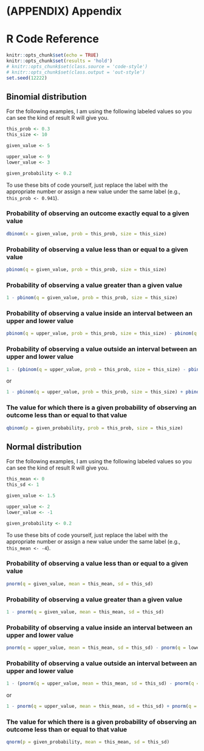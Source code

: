 # (APPENDIX) Appendix {-}

# R Code Reference {#coderef}

```r
knitr::opts_chunk$set(echo = TRUE)
knitr::opts_chunk$set(results = 'hold')
# knitr::opts_chunk$set(class.source = 'code-style')
# knitr::opts_chunk$set(class.output = 'out-style')
set.seed(12222)
```

## Binomial distribution

For the following examples, I am using the following labeled values so you can see the kind of result R will give you.

```r
this_prob <- 0.3
this_size <- 10

given_value <- 5

upper_value <- 9
lower_value <- 3

given_probability <- 0.2
```

To use these bits of code yourself, just replace the label with the appropriate number or assign a new value under the same label (e.g., `this_prob <- 0.941`).

### Probability of observing an outcome exactly equal to a given value

```r
dbinom(x = given_value, prob = this_prob, size = this_size)
```

### Probability of observing a value less than or equal to a given value

```r
pbinom(q = given_value, prob = this_prob, size = this_size)
```

### Probability of observing a value greater than a given value

```r
1 - pbinom(q = given_value, prob = this_prob, size = this_size)
```

### Probability of observing a value inside an interval between an upper and lower value

```r
pbinom(q = upper_value, prob = this_prob, size = this_size) - pbinom(q = lower_value, prob = this_prob, size = this_size)
```

### Probability of observing a value outside an interval between an upper and lower value

```r
1 - (pbinom(q = upper_value, prob = this_prob, size = this_size) - pbinom(q = lower_value, prob = this_prob, size = this_size))
```

or

```r
1 - pbinom(q = upper_value, prob = this_prob, size = this_size) + pbinom(q = lower_value, prob = this_prob, size = this_size)
```

### The value for which there is a given probability of observing an outcome less than or equal to that value

```r
qbinom(p = given_probability, prob = this_prob, size = this_size)
```

## Normal distribution

For the following examples, I am using the following labeled values so you can see the kind of result R will give you.

```r
this_mean <- 0
this_sd <- 1

given_value <- 1.5

upper_value <- 2
lower_value <- -1

given_probability <- 0.2
```

To use these bits of code yourself, just replace the label with the appropriate number or assign a new value under the same label (e.g., `this_mean <- -4`).

### Probability of observing a value less than or equal to a given value

```r
pnorm(q = given_value, mean = this_mean, sd = this_sd)
```

### Probability of observing a value greater than a given value

```r
1 - pnorm(q = given_value, mean = this_mean, sd = this_sd)
```

### Probability of observing a value inside an interval between an upper and lower value

```r
pnorm(q = upper_value, mean = this_mean, sd = this_sd) - pnorm(q = lower_value, mean = this_mean, sd = this_sd)
```

### Probability of observing a value outside an interval between an upper and lower value

```r
1 - (pnorm(q = upper_value, mean = this_mean, sd = this_sd) - pnorm(q = lower_value, mean = this_mean, sd = this_sd))
```

or

```r
1 - pnorm(q = upper_value, mean = this_mean, sd = this_sd) + pnorm(q = lower_value, mean = this_mean, sd = this_sd)
```


### The value for which there is a given probability of observing an outcome less than or equal to that value

```r
qnorm(p = given_probability, mean = this_mean, sd = this_sd)
```